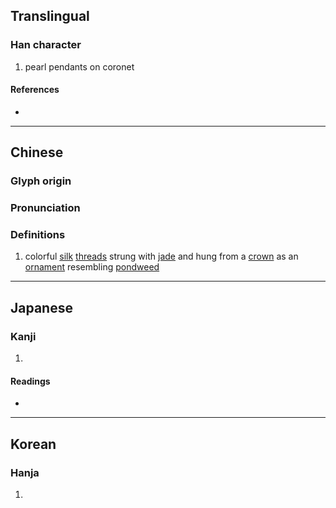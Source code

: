 {{character info}}
==Translingual==

===Han character===
{{Han char|rn=96|rad=玉|as=13|sn=17|four=16194|canj=MGRRD|ids=⿰𤣩喿}}

# pearl pendants on coronet

====References====
* {{Han ref|kx=0743.030|dkj=21273|dj=1152.030|hdz=21140.040|uh=74AA|ud=29866|bh=ED6A|bd=60778}}

----

==Chinese==
{{zh-forms|alt=繰,繅}}

===Glyph origin===
{{Han etym}}

===Pronunciation===
{{zh-pron
|m=zǎo
|c=zou2
|mc=y
|oc=y
|cat=n
}}

===Definitions===
{{zh-hanzi}}

# {{lb|zh|historical}} colorful [[silk]] [[thread]]s strung with [[jade]] and hung from a [[crown]] as an [[ornament]] resembling [[pondweed]] 

----

==Japanese==

===Kanji===
{{ja-kanji|grade=|rs=玉13}}

# {{rfdef|ja|sort=玉13}}

====Readings====
* {{ja-readings|on=そう|kun=かざり|nanori=}}

----

==Korean==

===Hanja===
{{ko-hanja|조}}

# {{rfdef|ko|sort=玉13}}